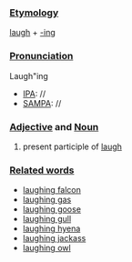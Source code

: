 ===[[Etymology]]===
[[laugh]] + [[-ing]]
===[[Pronunciation]]===
Laugh"ing 
*[[IPA]]: //
*[[SAMPA]]: //

===[[Adjective]] and [[Noun]]===
#present participle of [[laugh]]

===[[Related words]]===
*[[laughing falcon]]
*[[laughing gas]]
*[[laughing goose]]
*[[laughing gull]]
*[[laughing hyena]]
*[[laughing jackass]]
*[[laughing owl]]